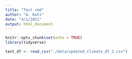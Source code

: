 ```yaml
---
title: "Test rmd"
author: "A. Katz"
date: "4/1/2021"
output: html_document
---
```


```r
knitr::opts_chunk$set(echo = TRUE)
library(tidyverse)
```




```r

test_df <- read_csv("./data/updated_climate_df_2.csv")

```

